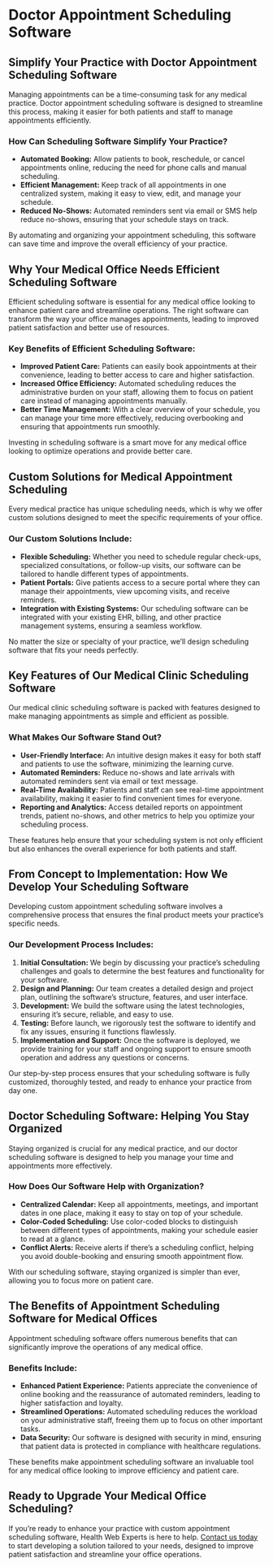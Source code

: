 # Doctor Appointment Scheduling Software

## Simplify Your Practice with Doctor Appointment Scheduling Software

Managing appointments can be a time-consuming task for any medical practice. Doctor appointment scheduling software is designed to streamline this process, making it easier for both patients and staff to manage appointments efficiently.

### How Can Scheduling Software Simplify Your Practice?

- **Automated Booking:** Allow patients to book, reschedule, or cancel appointments online, reducing the need for phone calls and manual scheduling.
- **Efficient Management:** Keep track of all appointments in one centralized system, making it easy to view, edit, and manage your schedule.
- **Reduced No-Shows:** Automated reminders sent via email or SMS help reduce no-shows, ensuring that your schedule stays on track.

By automating and organizing your appointment scheduling, this software can save time and improve the overall efficiency of your practice.

## Why Your Medical Office Needs Efficient Scheduling Software

Efficient scheduling software is essential for any medical office looking to enhance patient care and streamline operations. The right software can transform the way your office manages appointments, leading to improved patient satisfaction and better use of resources.

### Key Benefits of Efficient Scheduling Software:

- **Improved Patient Care:** Patients can easily book appointments at their convenience, leading to better access to care and higher satisfaction.
- **Increased Office Efficiency:** Automated scheduling reduces the administrative burden on your staff, allowing them to focus on patient care instead of managing appointments manually.
- **Better Time Management:** With a clear overview of your schedule, you can manage your time more effectively, reducing overbooking and ensuring that appointments run smoothly.

Investing in scheduling software is a smart move for any medical office looking to optimize operations and provide better care.

## Custom Solutions for Medical Appointment Scheduling

Every medical practice has unique scheduling needs, which is why we offer custom solutions designed to meet the specific requirements of your office.

### Our Custom Solutions Include:

- **Flexible Scheduling:** Whether you need to schedule regular check-ups, specialized consultations, or follow-up visits, our software can be tailored to handle different types of appointments.
- **Patient Portals:** Give patients access to a secure portal where they can manage their appointments, view upcoming visits, and receive reminders.
- **Integration with Existing Systems:** Our scheduling software can be integrated with your existing EHR, billing, and other practice management systems, ensuring a seamless workflow.

No matter the size or specialty of your practice, we’ll design scheduling software that fits your needs perfectly.

## Key Features of Our Medical Clinic Scheduling Software

Our medical clinic scheduling software is packed with features designed to make managing appointments as simple and efficient as possible.

### What Makes Our Software Stand Out?

- **User-Friendly Interface:** An intuitive design makes it easy for both staff and patients to use the software, minimizing the learning curve.
- **Automated Reminders:** Reduce no-shows and late arrivals with automated reminders sent via email or text message.
- **Real-Time Availability:** Patients and staff can see real-time appointment availability, making it easier to find convenient times for everyone.
- **Reporting and Analytics:** Access detailed reports on appointment trends, patient no-shows, and other metrics to help you optimize your scheduling process.

These features help ensure that your scheduling system is not only efficient but also enhances the overall experience for both patients and staff.

## From Concept to Implementation: How We Develop Your Scheduling Software

Developing custom appointment scheduling software involves a comprehensive process that ensures the final product meets your practice’s specific needs.

### Our Development Process Includes:

1. **Initial Consultation:** We begin by discussing your practice’s scheduling challenges and goals to determine the best features and functionality for your software.
2. **Design and Planning:** Our team creates a detailed design and project plan, outlining the software’s structure, features, and user interface.
3. **Development:** We build the software using the latest technologies, ensuring it’s secure, reliable, and easy to use.
4. **Testing:** Before launch, we rigorously test the software to identify and fix any issues, ensuring it functions flawlessly.
5. **Implementation and Support:** Once the software is deployed, we provide training for your staff and ongoing support to ensure smooth operation and address any questions or concerns.

Our step-by-step process ensures that your scheduling software is fully customized, thoroughly tested, and ready to enhance your practice from day one.

## Doctor Scheduling Software: Helping You Stay Organized

Staying organized is crucial for any medical practice, and our doctor scheduling software is designed to help you manage your time and appointments more effectively.

### How Does Our Software Help with Organization?

- **Centralized Calendar:** Keep all appointments, meetings, and important dates in one place, making it easy to stay on top of your schedule.
- **Color-Coded Scheduling:** Use color-coded blocks to distinguish between different types of appointments, making your schedule easier to read at a glance.
- **Conflict Alerts:** Receive alerts if there’s a scheduling conflict, helping you avoid double-booking and ensuring smooth appointment flow.

With our scheduling software, staying organized is simpler than ever, allowing you to focus more on patient care.

## The Benefits of Appointment Scheduling Software for Medical Offices

Appointment scheduling software offers numerous benefits that can significantly improve the operations of any medical office.

### Benefits Include:

- **Enhanced Patient Experience:** Patients appreciate the convenience of online booking and the reassurance of automated reminders, leading to higher satisfaction and loyalty.
- **Streamlined Operations:** Automated scheduling reduces the workload on your administrative staff, freeing them up to focus on other important tasks.
- **Data Security:** Our software is designed with security in mind, ensuring that patient data is protected in compliance with healthcare regulations.

These benefits make appointment scheduling software an invaluable tool for any medical office looking to improve efficiency and patient care.

## Ready to Upgrade Your Medical Office Scheduling?

If you’re ready to enhance your practice with custom appointment scheduling software, Health Web Experts is here to help. [Contact us today](#) to start developing a solution tailored to your needs, designed to improve patient satisfaction and streamline your office operations.
